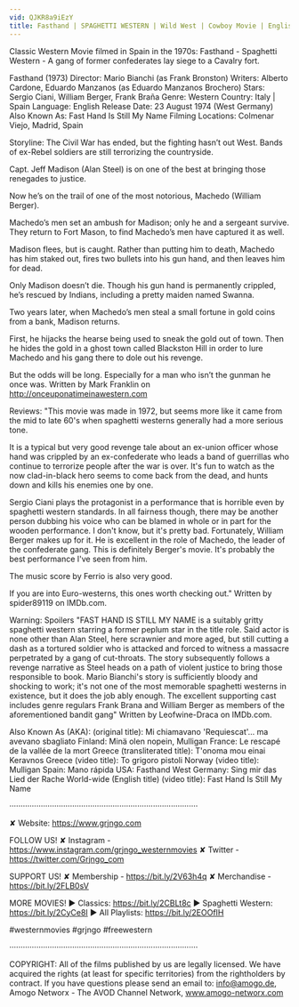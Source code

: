 ```yaml
---
vid: QJKR8a9iEzY
title: Fasthand | SPAGHETTI WESTERN | Wild West | Cowboy Movie | English
---
```


Classic Western Movie filmed in Spain in the 1970s: Fasthand - Spaghetti Western - A gang of former confederates lay siege to a Cavalry fort. 

Fasthand (1973)
Director: Mario Bianchi (as Frank Bronston)
Writers: Alberto Cardone, Eduardo Manzanos (as Eduardo Manzanos Brochero) 
Stars: Sergio Ciani, William Berger, Frank Braña
Genre: Western 
Country: Italy | Spain
Language: English
Release Date: 23 August 1974 (West Germany) 
Also Known As: Fast Hand Is Still My Name 
Filming Locations: Colmenar Viejo, Madrid, Spain 

Storyline:
The Civil War has ended, but the fighting hasn’t out West. Bands of ex-Rebel soldiers are still terrorizing the countryside.

Capt. Jeff Madison (Alan Steel) is on one of the best at bringing those renegades to justice.

Now he’s on the trail of one of the most notorious, Machedo (William Berger).

Machedo’s men set an ambush for Madison; only he and a sergeant survive. They return to Fort Mason, to find Machedo’s men have captured it as well.

Madison flees, but is caught. Rather than putting him to death, Machedo has him staked out, fires two bullets into his gun hand, and then leaves him for dead.

Only Madison doesn’t die. Though his gun hand is permanently crippled, he’s rescued by Indians, including a pretty maiden named Swanna.

Two years later, when Machedo’s men steal a small fortune in gold coins from a bank, Madison returns.

First, he hijacks the hearse being used to sneak the gold out of town. Then he hides the gold in a ghost town called Blackston Hill in order to lure Machedo and his gang there to dole out his revenge.

But the odds will be long. Especially for a man who isn’t the gunman he once was. Written by Mark Franklin on http://onceuponatimeinawestern.com

Reviews:
"This movie was made in 1972, but seems more like it came from the mid to late 60's when spaghetti westerns generally had a more serious tone.

It is a typical but very good revenge tale about an ex-union officer whose hand was crippled by an ex-confederate who leads a band of guerrillas who continue to terrorize people after the war is over. It's fun to watch as the now clad-in-black hero seems to come back from the dead, and hunts down and kills his enemies one by one.

Sergio Ciani plays the protagonist in a performance that is horrible even by spaghetti western standards. In all fairness though, there may be another person dubbing his voice who can be blamed in whole or in part for the wooden performance. I don't know, but it's pretty bad. Fortunately, William Berger makes up for it. He is excellent in the role of Machedo, the leader of the confederate gang. This is definitely Berger's movie. It's probably the best performance I've seen from him.

The music score by Ferrio is also very good.

If you are into Euro-westerns, this ones worth checking out." Written by spider89119 on IMDb.com.

Warning: Spoilers
"FAST HAND IS STILL MY NAME is a suitably gritty spaghetti western starring a former peplum star in the title role. Said actor is none other than Alan Steel, here scrawnier and more aged, but still cutting a dash as a tortured soldier who is attacked and forced to witness a massacre perpetrated by a gang of cut-throats. The story subsequently follows a revenge narrative as Steel heads on a path of violent justice to bring those responsible to book. Mario Bianchi's story is sufficiently bloody and shocking to work; it's not one of the most memorable spaghetti westerns in existence, but it does the job ably enough. The excellent supporting cast includes genre regulars Frank Brana and William Berger as members of the aforementioned bandit gang" Written by Leofwine-Draca on IMDb.com.

Also Known As (AKA):
(original title): Mi chiamavano 'Requiescat'... ma avevano sbagliato
Finland: Minä olen nopein, Mulligan
France: Le rescapé de la vallée de la mort
Greece (transliterated title): T'onoma mou einai Keravnos
Greece (video title): To grigoro pistoli
Norway (video title): Mulligan
Spain: Mano rápida
USA: Fasthand
West Germany: Sing mir das Lied der Rache
World-wide (English title) (video title): Fast Hand Is Still My Name

····················································································

✘ Website: https://www.grjngo.com

FOLLOW US!
✘ Instagram - https://www.instagram.com/grjngo_westernmovies
✘ Twitter - https://twitter.com/Grjngo_com

SUPPORT US!
✘ Membership - https://bit.ly/2V63h4q
✘ Merchandise - https://bit.ly/2FLB0sV

MORE MOVIES! 
► Classics: https://bit.ly/2CBLt8c 
► Spaghetti Western: https://bit.ly/2CyCe8I 
► All Playlists: https://bit.ly/2EOOfIH 

#westernmovies #grjngo #freewestern

····················································································

COPYRIGHT: All of the films published by us are legally licensed. We have acquired the rights (at least for specific territories) from the rightholders by contract. If you have questions please send an email to: info@amogo.de, Amogo Networx - The AVOD Channel Network, www.amogo-networx.com